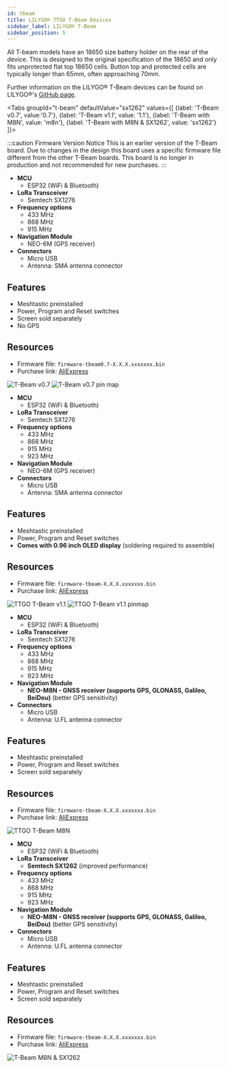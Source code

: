 ```yaml
---
id: tbeam
title: LILYGO® TTGO T-Beam Devices
sidebar_label: LILYGO® T-Beam
sidebar_position: 5
---
```



All T-beam models have an 18650 size battery holder on the rear of the device. This is designed to the original specification of the 18650 and only fits unprotected flat top 18650 cells. Button top and protected cells are typically longer than 65mm, often approaching 70mm.

Further information on the LILYGO® T-Beam devices can be found on LILYGO®'s [GitHub page](https://github.com/Xinyuan-LilyGO/LilyGo-LoRa-Series).

<Tabs
groupId="t-beam"
defaultValue="sx1262"
values={[
{label: 'T-Beam v0.7', value:'0.7'},
{label: 'T-Beam v1.1', value: '1.1'},
{label: 'T-Beam with M8N', value: 'm8n'},
{label: 'T-Beam with M8N & SX1262', value: 'sx1262'}
]}>

<TabItem value="0.7">

:::caution Firmware Version Notice
This is an earlier version of the T-Beam board. Due to changes in the design this board uses a specific firmware file different from the other T-Beam boards. This board is no longer in production and not recommended for new purchases.
:::

- **MCU**
  - ESP32 (WiFi & Bluetooth)
- **LoRa Transceiver**
  - Semtech SX1276
- **Frequency options**
  - 433 MHz
  - 868 MHz
  - 915 MHz
- **Navigation Module**
  - NEO-6M (GPS receiver)
- **Connectors**
  - Micro USB
  - Antenna: SMA antenna connector

## Features

- Meshtastic preinstalled
- Power, Program and Reset switches
- Screen sold separately
- No GPS

## Resources

- Firmware file: `firmware-tbeam0.7-X.X.X.xxxxxxx.bin`
- Purchase link: [AliExpress](https://www.aliexpress.com/item/4000469332610.html)

![T-Beam v0.7](/img/hardware/t-beam-v0.7.png)
![T-Beam v0.7 pin map](/img/hardware/t-beam_v0.7_pinmap.jpeg)

</TabItem>
<TabItem value="1.1">

- **MCU**
  - ESP32 (WiFi & Bluetooth)
- **LoRa Transceiver**
  - Semtech SX1276
- **Frequency options**
  - 433 MHz
  - 868 MHz
  - 915 MHz
  - 923 MHz
- **Navigation Module**
  - NEO-6M (GPS receiver)
- **Connectors**
  - Micro USB
  - Antenna: SMA antenna connector

## Features

- Meshtastic preinstalled
- Power, Program and Reset switches
- **Comes with 0.96 inch OLED display** (soldering required to assemble)

## Resources

- Firmware file: `firmware-tbeam-X.X.X.xxxxxxx.bin`
- Purchase link: [AliExpress](https://www.aliexpress.com/item/4001178678568.html)

![TTGO T-Beam v1.1](/img/hardware/t-beam-v1.1.png)
![TTGO T-Beam v1.1 pinmap](/img/hardware/t-beam_v1.1_pinmap.webp)

</TabItem>

<TabItem value="m8n">

- **MCU**
  - ESP32 (WiFi & Bluetooth)
- **LoRa Transceiver**
  - Semtech SX1276
- **Frequency options**
  - 433 MHz
  - 868 MHz
  - 915 MHz
  - 923 MHz
- **Navigation Module**
  - **NEO-M8N - GNSS receiver (supports GPS, GLONASS, Galileo, BeiDou)** (better GPS sensitivity)
- **Connectors**
  - Micro USB
  - Antenna: U.FL antenna connector

## Features

- Meshtastic preinstalled
- Power, Program and Reset switches
- Screen sold separately

## Resources

- Firmware file: `firmware-tbeam-X.X.X.xxxxxxx.bin`
- Purchase link: [AliExpress](https://www.aliexpress.com/item/33047631119.html)

![TTGO T-Beam M8N](/img/hardware/t-beam-m8n.png)

</TabItem>
<TabItem value="sx1262">

- **MCU**
  - ESP32 (WiFi & Bluetooth)
- **LoRa Transceiver**
  - **Semtech SX1262** (improved performance)
- **Frequency options**
  - 433 MHz
  - 868 MHz
  - 915 MHz
  - 923 MHz
- **Navigation Module**
  - **NEO-M8N - GNSS receiver (supports GPS, GLONASS, Galileo, BeiDou)** (better GPS sensitivity)
- **Connectors**
  - Micro USB
  - Antenna: U.FL antenna connector

## Features

- Meshtastic preinstalled
- Power, Program and Reset switches
- Screen sold separately

## Resources

- Firmware file: `firmware-tbeam-X.X.X.xxxxxxx.bin`
- Purchase link: [AliExpress](https://www.aliexpress.com/item/4001287221970.html)

![T-Beam M8N & SX1262](/img/hardware/t-beam-sx1262.png)

</TabItem>
</Tabs>
